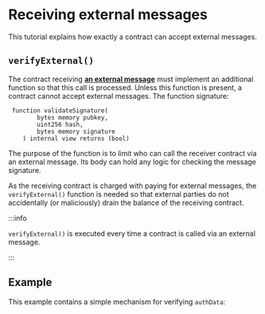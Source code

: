 # Receiving external messages

This tutorial explains how exactly a contract can accept external messages.

## `verifyExternal()`

The contract receiving [**an external message**](core-concepts/shards-parallel-execution.mdx##internal-vs-external-messages) must implement an additional function so that this call is processed. Unless this function is present, a contract cannot accept external messages. The function signature:

```solidity showLineNumbers
 function validateSignature(
        bytes memory pubkey,
        uint256 hash,
        bytes memory signature
    ) internal view returns (bool)
```

The purpose of the function is to limit who can call the receiver contract via an external message. Its body can hold any logic for checking the message signature.

As the receiving contract is charged with paying for external messages, the `verifyExternal()` function is needed so that external parties do not accidentally (or maliciously) drain the balance of the receiving contract.

:::info

`verifyExternal()` is executed every time a contract is called via an external message.

:::

## Example

This example contains a simple mechanism for verifying `authData`:

```solidity showLineNumbers file=../../../tests/Receiver.sol start=startReceiverContract end=endReceiverContract
```

